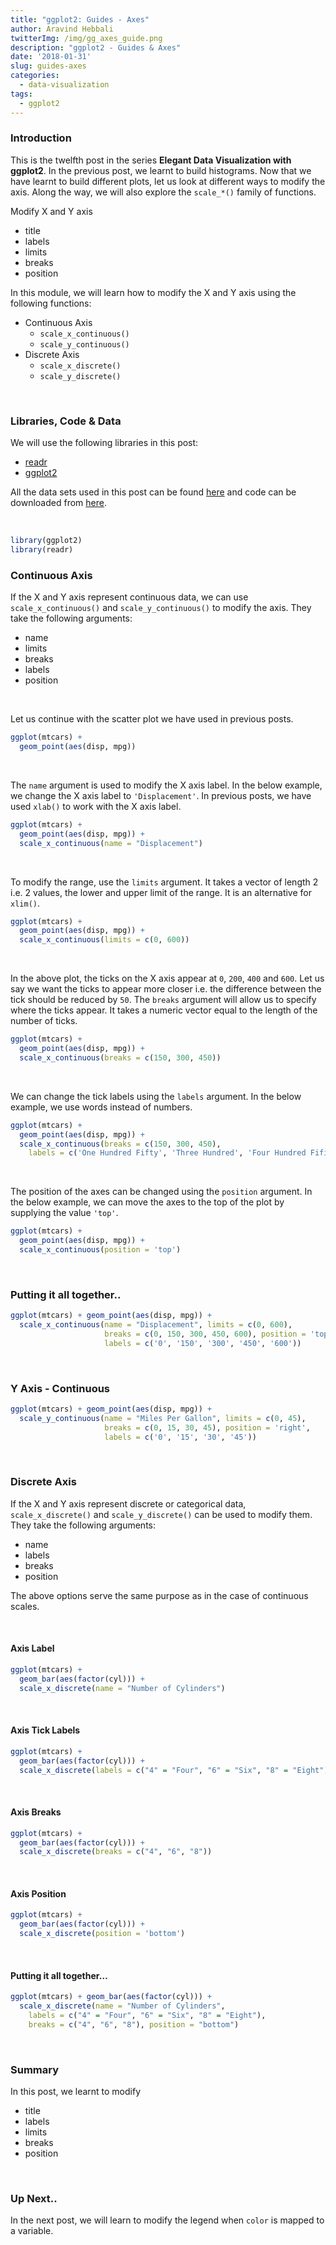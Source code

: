 ```yaml
---
title: "ggplot2: Guides - Axes"
author: Aravind Hebbali
twitterImg: /img/gg_axes_guide.png
description: "ggplot2 - Guides & Axes"
date: '2018-01-31'
slug: guides-axes
categories:
  - data-visualization
tags:
  - ggplot2
---
```


### Introduction

This is the twelfth post in the series **Elegant Data Visualization with 
ggplot2**. In the previous post, we learnt to build histograms. Now that we 
have learnt to build different plots, let us look at different ways to modify 
the axis. Along the way, we will also explore the `scale_*()` family of functions.

Modify X and Y axis

- title
- labels
- limits
- breaks
- position

In this module, we will learn how to modify the X and Y axis using the 
following functions:

- Continuous Axis
    - `scale_x_continuous()`
    - `scale_y_continuous()`

- Discrete Axis
    - `scale_x_discrete()`
    - `scale_y_discrete()`

<br>

### Libraries, Code & Data

We will use the following libraries in this post:

- [readr](http://readr.tidyverse.org/)
- [ggplot2](http://ggplot2.tidyverse.org/)

All the data sets used in this post can be found [here](https://github.com/rsquaredacademy/datasets) 
and code can be downloaded from [here](https://gist.github.com/rsquaredacademy/096bc745c18a9ba47b99260978189920).

<br>

```r
library(ggplot2)
library(readr)
```

### Continuous Axis

If the X and Y axis represent continuous data, we can use 
`scale_x_continuous()` and `scale_y_continuous()` to modify the axis. They take
the following arguments:

- name
- limits
- breaks
- labels
- position

<br>

Let us continue with the scatter plot we have used in previous posts.

```r
ggplot(mtcars) +
  geom_point(aes(disp, mpg))
```

<br>

The `name` argument is used to modify the X axis label. In the below example, 
we change the X axis label to `'Displacement'`. In previous posts, we 
have used `xlab()` to work with the X axis label.

```r
ggplot(mtcars) +
  geom_point(aes(disp, mpg)) +
  scale_x_continuous(name = "Displacement")
```

<br>

To modify the range, use the `limits` argument. It takes a vector of length
2 i.e. 2 values, the lower and upper limit of the range. It is an alternative
for `xlim()`.

```r
ggplot(mtcars) +
  geom_point(aes(disp, mpg)) +
  scale_x_continuous(limits = c(0, 600))
```

<br>

In the above plot, the ticks on the X axis appear at `0`, `200`, `400` and 
`600`. Let us say we want the ticks to appear more closer i.e. the difference 
between the tick should be reduced by `50`. The `breaks` argument will allow
us to specify where the ticks appear. It takes a numeric vector equal to the 
length of the number of ticks.

```r
ggplot(mtcars) +
  geom_point(aes(disp, mpg)) +
  scale_x_continuous(breaks = c(150, 300, 450))
```

<br>

We can change the tick labels using the `labels` argument. In the below 
example, we use words instead of numbers.

```r
ggplot(mtcars) +
  geom_point(aes(disp, mpg)) +
  scale_x_continuous(breaks = c(150, 300, 450),
    labels = c('One Hundred Fifty', 'Three Hundred', 'Four Hundred Fifity'))
```

<br>

The position of the axes can be changed using the `position` argument. In the 
below example, we can move the axes to the top of the plot by supplying the 
value `'top'`.

```r
ggplot(mtcars) +
  geom_point(aes(disp, mpg)) +
  scale_x_continuous(position = 'top')
```

<br>

### Putting it all together..

```r
ggplot(mtcars) + geom_point(aes(disp, mpg)) +
  scale_x_continuous(name = "Displacement", limits = c(0, 600),
                     breaks = c(0, 150, 300, 450, 600), position = 'top',
                     labels = c('0', '150', '300', '450', '600'))
```

<br>

### Y Axis - Continuous

```r
ggplot(mtcars) + geom_point(aes(disp, mpg)) +
  scale_y_continuous(name = "Miles Per Gallon", limits = c(0, 45),
                     breaks = c(0, 15, 30, 45), position = 'right',
                     labels = c('0', '15', '30', '45'))
```

<br>

### Discrete Axis

If the X and Y axis represent discrete or categorical data, `scale_x_discrete()` 
and `scale_y_discrete()` can be used to modify them. They take the following arguments:

- name
- labels
- breaks
- position

The above options serve the same purpose as in the case of continuous scales.

<br>

#### Axis Label

```r
ggplot(mtcars) +
  geom_bar(aes(factor(cyl))) +
  scale_x_discrete(name = "Number of Cylinders")
```

<br>

#### Axis Tick Labels

```r
ggplot(mtcars) +
  geom_bar(aes(factor(cyl))) +
  scale_x_discrete(labels = c("4" = "Four", "6" = "Six", "8" = "Eight"))
```

<br>

#### Axis Breaks

```r
ggplot(mtcars) +
  geom_bar(aes(factor(cyl))) +
  scale_x_discrete(breaks = c("4", "6", "8"))
```

<br>

#### Axis Position

```r
ggplot(mtcars) +
  geom_bar(aes(factor(cyl))) +
  scale_x_discrete(position = 'bottom')
```

<br>

#### Putting it all together...

```r
ggplot(mtcars) + geom_bar(aes(factor(cyl))) +
  scale_x_discrete(name = "Number of Cylinders",
    labels = c("4" = "Four", "6" = "Six", "8" = "Eight"),
    breaks = c("4", "6", "8"), position = "bottom")
```

<br>

### Summary

In this post, we learnt to modify

- title
- labels
- limits
- breaks
- position

<br>

### Up Next..

In the next post, we will learn to modify the legend when `color` is mapped to a variable.

